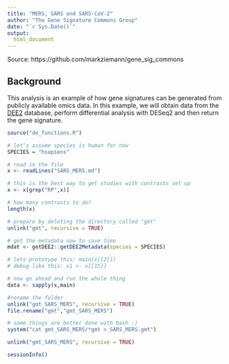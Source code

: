 ```yaml
---
title: "MERS, SARS and SARS-CoV-2"
author: "The Gene Signature Commons Group"
date: "`r Sys.Date()`"
output:
  html_document
---
```

Source: https://github.com/markziemann/gene_sig_commons

## Background

This analysis is an example of how gene signatures can be generated from publicly available omics data.
In this example, we will obtain data from the [DEE2](http://dee2.io) database, perform differential analysis with DESeq2 and then return the gene signature. 

```r
source("de_functions.R")
```


```r
# let's assume species is human for now
SPECIES = "hsapiens"

# read in the file
x <- readLines("SARS_MERS.md")

# this is the best way to get studies with contrasts set up
x <- x[grep("RP",x)]

# how many contrasts to do?
length(x)

# prepare by deleting the directory called "gmt"
unlink("gmt", recursive = TRUE)

# get the metadata now to save time
mdat <- getDEE2::getDEE2Metadata(species = SPECIES)

# lets prototype this: main(x[[2]])
# debug like this: x1 <- x[[15]]

# now go ahead and run the whole thing
data <- sapply(x,main)

#rename the folder
unlink("gmt_SARS_MERS", recursive = TRUE)
file.rename("gmt","gmt_SARS_MERS")

# some things are better done with bash :)
system("cat gmt_SARS_MERS/*gmt > SARS_MERS.gmt")

unlink("gmt_SARS_MERS", recursive = TRUE)

```

```r
sessionInfo()
```